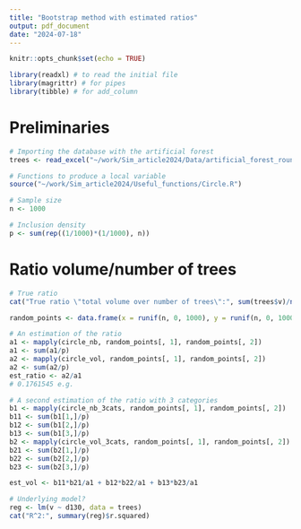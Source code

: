 ```yaml
---
title: "Bootstrap method with estimated ratios"
output: pdf_document
date: "2024-07-18"
---
```


```r
knitr::opts_chunk$set(echo = TRUE)
```

```r
library(readxl) # to read the initial file
library(magrittr) # for pipes
library(tibble) # for add_column
```

# Preliminaries

```r
# Importing the database with the artificial forest
trees <- read_excel("~/work/Sim_article2024/Data/artificial_forest_round.xls")
```

```r
# Functions to produce a local variable
source("~/work/Sim_article2024/Useful_functions/Circle.R")
```

```r
# Sample size
n <- 1000

# Inclusion density
p <- sum(rep((1/1000)*(1/1000), n))
```

# Ratio volume/number of trees

```r
# True ratio
cat("True ratio \"total volume over number of trees\":", sum(trees$v)/nrow(trees))
```

```r
random_points <- data.frame(x = runif(n, 0, 1000), y = runif(n, 0, 1000))
```

```r
# An estimation of the ratio
a1 <- mapply(circle_nb, random_points[, 1], random_points[, 2])
a1 <- sum(a1/p)
a2 <- mapply(circle_vol, random_points[, 1], random_points[, 2])
a2 <- sum(a2/p)
est_ratio <- a2/a1
# 0.1761545 e.g.
```

```r
# A second estimation of the ratio with 3 categories
b1 <- mapply(circle_nb_3cats, random_points[, 1], random_points[, 2])
b11 <- sum(b1[1,]/p)
b12 <- sum(b1[2,]/p)
b13 <- sum(b1[3,]/p)
b2 <- mapply(circle_vol_3cats, random_points[, 1], random_points[, 2])
b21 <- sum(b2[1,]/p)
b22 <- sum(b2[2,]/p)
b23 <- sum(b2[3,]/p)

est_vol <- b11*b21/a1 + b12*b22/a1 + b13*b23/a1
```

```r
# Underlying model?
reg <- lm(v ~ d130, data = trees)
cat("R^2:", summary(reg)$r.squared)
```
